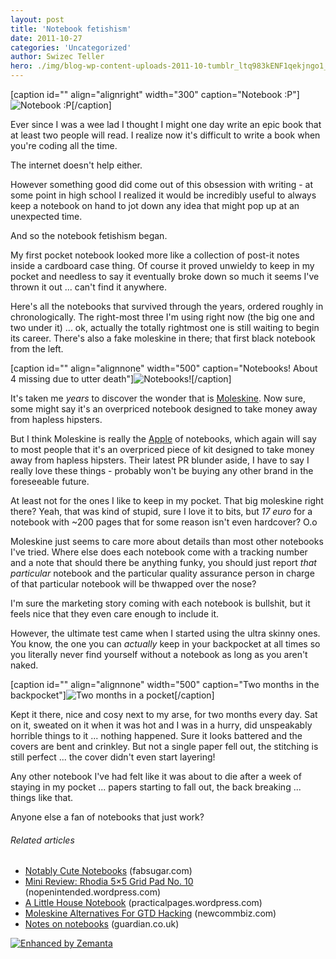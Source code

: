 ```yaml
---
layout: post
title: 'Notebook fetishism'
date: 2011-10-27
categories: 'Uncategorized'
author: Swizec Teller
hero: ./img/blog-wp-content-uploads-2011-10-tumblr_ltq983kENF1qekjngo1_5001.jpg
---
```

\[caption id="" align="alignright" width="300" caption="Notebook :P"]![](./img/blog-wp-content-uploads-2011-10-tumblr_ltq983kENF1qekjngo1_5001.jpg "Notebook :P")\[/caption]



Ever since I was a wee lad I thought I might one day write an epic book that at least two people will read. I realize now it's difficult to write a book when you're coding all the time.



The internet doesn't help either.



However something good did come out of this obsession with writing - at some point in high school I realized it would be incredibly useful to always keep a notebook on hand to jot down any idea that might pop up at an unexpected time.



And so the notebook fetishism began.



My first pocket notebook looked more like a collection of post-it notes inside a cardboard case thing. Of course it proved unwieldy to keep in my pocket and needless to say it eventually broke down so much it seems I've thrown it out ... can't find it anywhere.



Here's all the notebooks that survived through the years, ordered roughly in chronologically. The right-most three I'm using right now (the big one and two under it) ... ok, actually the totally rightmost one is still waiting to begin its career. There's also a fake moleskine in there; that first black notebook from the left.



\[caption id="" align="alignnone" width="500" caption="Notebooks! About 4 missing due to utter death"]![](./img/blog-wp-content-uploads-2011-10-tumblr_ltq8eqTVOT1qekjngo1_50016.jpg "Notebooks!")\[/caption]



It's taken me _years_ to discover the wonder that is [Moleskine](http://www.moleskine.com/ "Moleskine"). Now sure, some might say it's an overpriced notebook designed to take money away from hapless hipsters.



But I think Moleskine is really the [Apple](http://www.apple.com "Apple") of notebooks, which again will say to most people that it's an overpriced piece of kit designed to take money away from hapless hipsters. Their latest PR blunder aside, I have to say I really love these things - probably won't be buying any other brand in the foreseeable future.



At least not for the ones I like to keep in my pocket. That big moleskine right there? Yeah, that was kind of stupid, sure I love it to bits, but _17 euro_ for a notebook with ~200 pages that for some reason isn't even hardcover? O.o



Moleskine just seems to care more about details than most other notebooks I've tried. Where else does each notebook come with a tracking number and a note that should there be anything funky, you should just report _that particular_ notebook and the particular quality assurance person in charge of that particular notebook will be thwapped over the nose?



I'm sure the marketing story coming with each notebook is bullshit, but it feels nice that they even care enough to include it.



However, the ultimate test came when I started using the ultra skinny ones. You know, the one you can _actually_ keep in your backpocket at all times so you literally never find yourself without a notebook as long as you aren't naked.



\[caption id="" align="alignnone" width="500" caption="Two months in the backpocket"]![](./img/blog-wp-content-uploads-2011-10-tumblr_ltq983kENF1qekjngo1_5006.jpg "Two months in a pocket")\[/caption]



Kept it there, nice and cosy next to my arse, for two months every day. Sat on it, sweated on it when it was hot and I was in a hurry, did unspeakably horrible things to it ... nothing happened. Sure it looks battered and the covers are bent and crinkley. But not a single paper fell out, the stitching is still perfect ... the cover didn't even start layering!



Any other notebook I've had felt like it was about to die after a week of staying in my pocket ... papers starting to fall out, the back breaking ... things like that.



Anyone else a fan of notebooks that just work?

###### Related articles

- [Notably Cute Notebooks](http://www.fabsugar.com/Notably-Cute-Notebooks-39487) (fabsugar.com)
- [Mini Review: Rhodia 5×5 Grid Pad No. 10](http://nopenintended.wordpress.com/2011/10/15/mini-review-rhodia-5x5-grid-pad-no-10/) (nopenintended.wordpress.com)
- [A Little House Notebook](http://practicalpages.wordpress.com/2011/10/12/a-little-house-notebook/) (practicalpages.wordpress.com)
- [Moleskine Alternatives For GTD Hacking](http://www.newcommbiz.com/moleskine-alternatives-for-gtd-hacking/) (newcommbiz.com)
- [Notes on notebooks](http://r.zemanta.com/?u=http%3A//www.guardian.co.uk/books/booksblog/2011/jul/07/notebooks-euchtterm1917-moleskine&a=48111636&rid=dc5e50b1-edaa-44e7-973a-9d2ca31bb15a&e=baf2d7bbfdb45fbc4d8b138bbfe622d2) (guardian.co.uk)

[![Enhanced by Zemanta](http://img.zemanta.com/zemified_e.png?x-id=dc5e50b1-edaa-44e7-973a-9d2ca31bb15a)](http://www.zemanta.com/ "Enhanced by Zemanta")